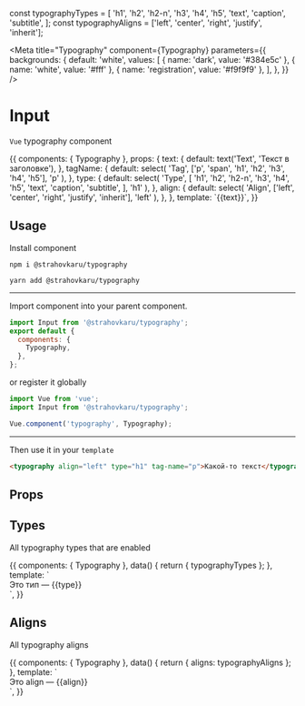 const typographyTypes = [
  'h1',
  'h2',
  'h2-n',
  'h3',
  'h4',
  'h5',
  'text',
  'caption',
  'subtitle',
];
const typographyAligns = ['left', 'center', 'right', 'justify', 'inherit'];

<Meta
  title="Typography"
  component={Typography}
  parameters={{
    backgrounds: {
      default: 'white',
      values: [
        { name: 'dark', value: '#384e5c' },
        { name: 'white', value: '#fff' },
        { name: 'registration', value: '#f9f9f9' },
      ],
    },
  }}
/>

# Input

`Vue` typography component

<Preview>
  <Story name="interactive" height="90px" decorators={[withKnobs]}>
    {{
      components: { Typography },
      props: {
        text: {
          default: text('Text', 'Текст в заголовке'),
        },
        tagName: {
          default: select(
            'Tag',
            ['p', 'span', 'h1', 'h2', 'h3', 'h4', 'h5'],
            'p'
          ),
        },
        type: {
          default: select(
            'Type',
            [
              'h1',
              'h2',
              'h2-n',
              'h3',
              'h4',
              'h5',
              'text',
              'caption',
              'subtitle',
            ],
            'h1'
          ),
        },
        align: {
          default: select(
            'Align',
            ['left', 'center', 'right', 'justify', 'inherit'],
            'left'
          ),
        },
      },
      template: `<typography :tag-name="tagName" :align="align" :type="type">{{text}}</typography>`,
    }}
  </Story>
</Preview>

## Usage

Install component

```
npm i @strahovkaru/typography

yarn add @strahovkaru/typography
```

---

Import component into your parent component.

```js
import Input from '@strahovkaru/typography';
export default {
  components: {
    Typography,
  },
};
```

or register it globally

```js
import Vue from 'vue';
import Input from '@strahovkaru/typography';

Vue.component('typography', Typography);
```

---

Then use it in your `template`

```html
<typography align="left" type="h1" tag-name="p">Какой-то текст</typography>
```

## Props

<Props of={Typography} />

## Types

All typography types that are enabled

<Preview>
  <Story name="types">
    {{
      components: { Typography },
      data() {
        return { typographyTypes };
      },
      template: `
        <div>
          <typography v-for="type of typographyTypes" tag-name="p" align="left" :type="type">Это тип &mdash; {{type}}</typography>
        </div>
      `,
    }}
  </Story>
</Preview>

## Aligns

All typography aligns

<Preview>
  <Story name="aligns">
    {{
      components: { Typography },
      data() {
        return { aligns: typographyAligns };
      },
      template: `
        <div>
          <typography v-for="align of aligns" tag-name="p" :align="align" type="h1">Это align &mdash; {{align}}</typography>
        </div>
      `,
    }}
  </Story>
</Preview>
